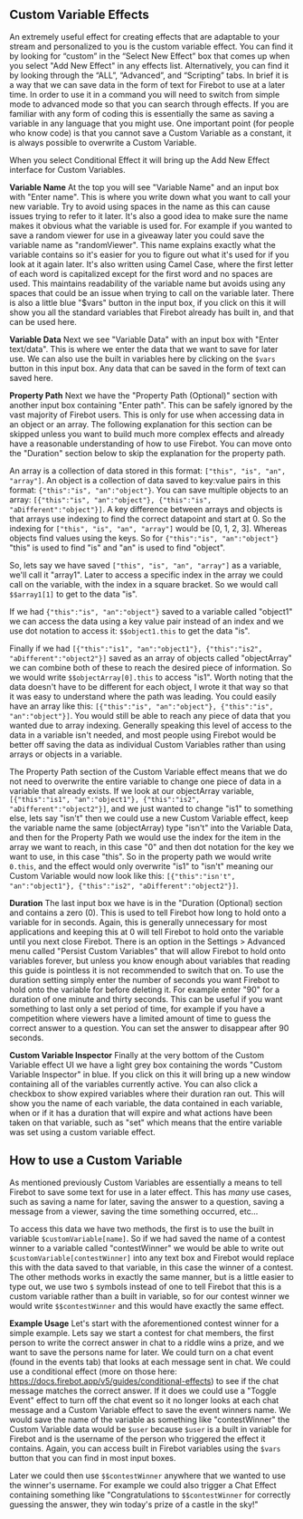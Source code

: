 ## **Custom Variable Effects**

An extremely useful effect for creating effects that are adaptable to your stream and personalized to you is the custom variable effect. You can find it by looking for “custom” in the “Select New Effect” box that comes up when you select "Add New Effect" in any effects list. Alternatively, you can find it by looking through the “ALL”, “Advanced”, and “Scripting” tabs. In brief it is a way that we can save data in the form of text for Firebot to use at a later time. In order to use it in a command you will need to switch from simple mode to advanced mode so that you can search through effects. If you are familiar with any form of coding this is essentially the same as saving a variable in any language that you might use. One important point (for people who know code) is that you cannot save a Custom Variable as a constant, it is always possible to overwrite a Custom Variable. 

When you select Conditional Effect it will bring up the Add New Effect interface for Custom Variables. 

**Variable Name**
At the top you will see "Variable Name" and an input box with "Enter name".  This is where you write down what you want to call your new variable. Try to avoid using spaces in the name as this can cause issues trying to refer to it later. It's also a good idea to make sure the name makes it obvious what the variable is used for. For example if you wanted to save a random viewer for use in a giveaway later you could save the variable name as "randomViewer". This name explains exactly what the variable contains so it's easier for you to figure out what it's used for if you look at it again later. It's also written using Camel Case, where the first letter of each word is capitalized except for the first word and no spaces are used. This maintains readability of the variable name but avoids using any spaces that could be an issue when trying to call on the variable later. There is also a little blue "$vars" button in the input box, if you click on this it will show you all the standard variables that Firebot already has built in, and that can be used here. 

**Variable Data**
Next we see "Variable Data" with an input box with "Enter text/data". This is where we enter the data that we want to save for later use. We can also use the built in variables here by clicking on the `$vars` button in this input box. Any data that can be saved in the form of text can saved here. 

**Property Path**
Next we have the "Property Path (Optional)" section with another input box containing "Enter path". This can be safely ignored by the vast majority of Firebot users. This is only for use when accessing data in an object or an array. The following explanation for this section can be skipped unless you want to build much more complex effects and already have a reasonable understanding of how to use Firebot. You can move onto the "Duration" section below to skip the explanation for the property path.

An array is a collection of data stored in this format: `["this", "is", "an", "array"]`. An object is a collection of data saved to key:value pairs in this format: `{"this":"is", "an":"object"}`. You can save multiple objects to an array: `[{"this":"is", "an":"object"}, {"this":"is", "aDifferent":"object"}]`. A key difference between arrays and objects is that arrays use indexing to find the correct datapoint and start at 0. So the indexing for `["this", "is", "an", "array"]` would be [0, 1, 2, 3]. Whereas objects find values using the keys. So for `{"this":"is", "an":"object"}` "this" is used to find "is" and "an" is used to find "object". 

So, lets say we have saved `["this", "is", "an", "array"]` as a variable, we'll call it "array1". Later to access a specific index in the array we could call on the variable, with the index in a square bracket. So we would call `$$array1[1]` to get to the data "is". 

If we had `{"this":"is", "an":"object"}` saved to a variable called "object1" we can access the data using a key value pair instead of an index and we use dot notation to access it: `$$object1.this` to get the data "is". 

Finally if we had `[{"this":"is1", "an":"object1"}, {"this":"is2", "aDifferent":"object2"}]` saved as an array of objects called "objectArray" we can combine both of these to reach the desired piece of information. So we would write `$$objectArray[0].this` to access "is1". Worth noting that the data doesn't have to be different for each object, I wrote it that way so that it was easy to understand where the path was leading. You could easily have an array like this: `[{"this":"is", "an":"object"}, {"this":"is", "an":"object"}]`. You would still be able to reach any piece of data that you wanted due to array indexing. Generally speaking this level of access to the data in a variable isn't needed, and most people using Firebot would be better off saving the data as individual Custom Variables rather than using arrays or objects in a variable. 

The Property Path section of the Custom Variable effect means that we do not need to overwrite the entire variable to change one piece of data in a variable that already exists. If we look at our objectArray variable, `[{"this":"is1", "an":"object1"}, {"this":"is2", "aDifferent":"object2"}]`, and we just wanted to change "is1" to something else, lets say "isn't" then we could use a new Custom Variable effect, keep the variable name the same (objectArray) type "isn't" into the Variable Data, and then for the Property Path we would use the index for the item in the array we want to reach, in this case "0" and then dot notation for the key we want to use, in this case "this". So in the property path we would write `0.this`, and the effect would only overwrite "is1" to "isn't" meaning our Custom Variable would now look like this: `[{"this":"isn't", "an":"object1"}, {"this":"is2", "aDifferent":"object2"}]`.

**Duration**
The last input box we have is in the "Duration (Optional) section and contains a zero (0). This is used to tell Firebot how long to hold onto a variable for in seconds. Again, this is generally unnecessary for most applications and keeping this at 0 will tell Firebot to hold onto the variable until you next close Firebot. There is an option in the Settings > Advanced menu called "Persist Custom Variables" that will allow Firebot to hold onto variables forever, but unless you know enough about variables that reading this guide is pointless it is not recommended to switch that on. To use the duration setting simply enter the number of seconds you want Firebot to hold onto the variable for before deleting it. For example enter "90" for a duration of one minute and thirty seconds. This can be useful if you want something to last only a set period of time, for example if you have a competition where viewers have a limited amount of time to guess the correct answer to a question. You can set the answer to disappear after 90 seconds. 

**Custom Variable Inspector**
Finally at the very bottom of the Custom Variable effect UI we have a light grey box containing the words "Custom Variable Inspector" in blue. If you click on this it will bring up a new window containing all of the variables currently active. You can also click a checkbox to show expired variables where their duration ran out. This will show you the name of each variable, the data contained in each variable, when or if it has a duration that will expire and what actions have been taken on that variable, such as "set" which means that the entire variable was set using a custom variable effect. 

## How to use a Custom Variable
As mentioned previously Custom Variables are essentially a means to tell Firebot to save some text for use in a later effect. This has *many* use cases, such as saving a name for later, saving the answer to a question, saving a message from a viewer, saving the time something occurred, etc...

To access this data we have two methods, the first is to use the built in variable `$customVariable[name]`. So if we had saved the name of a contest winner to a variable called "contestWinner" we would be able to write out `$customVariable[contestWinner]` into any text box and Firebot would replace this with the data saved to that variable, in this case the winner of a contest. The other methods works in exactly the same manner, but is a little easier to type out, we use two `$` symbols instead of one to tell Firebot that this is a custom variable rather than a built in variable, so for our contest winner we would write `$$contestWinner` and this would have exactly the same effect. 

**Example Usage**
Let's start with the aforementioned contest winner for a simple example. Lets say we start a contest for chat members, the first person to write the correct answer in chat to a riddle wins a prize, and we want to save the persons name for later. We could turn on a chat event (found in the events tab) that looks at each message sent in chat. We could use a conditional effect (more on those here: https://docs.firebot.app/v5/guides/conditional-effects) to see if the chat message matches the correct answer. If it does we could use a "Toggle Event" effect to turn off the chat event so it no longer looks at each chat message and a Custom Variable effect to save the event winners name. We would save the name of the variable as something like "contestWinner" the Custom Variable data would be `$user` because `$user` is a built in variable for Firebot and is the username of the person who triggered the effect it contains. Again, you can access built in Firebot variables using the `$vars` button that you can find in most input boxes. 

Later we could then use `$$contestWinner` anywhere that we wanted to use the winner's username. For example we could also trigger a Chat Effect containing something like "Congratulations to `$$contestWinner` for correctly guessing the answer, they win today's prize of a castle in the sky!"